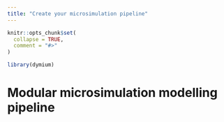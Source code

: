 ```yaml
---
title: "Create your microsimulation pipeline"
---
```


```r
knitr::opts_chunk$set(
  collapse = TRUE,
  comment = "#>"
)
```

```r
library(dymium)
```

# Modular microsimulation modelling pipeline
